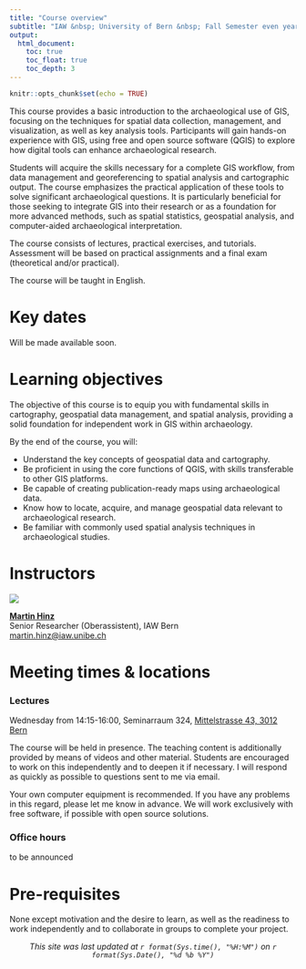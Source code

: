 ```yaml
---
title: "Course overview"
subtitle: "IAW &nbsp; University of Bern &nbsp; Fall Semester even years"
output:
  html_document:
    toc: true
    toc_float: true
    toc_depth: 3
---
```


```r
knitr::opts_chunk$set(echo = TRUE)
```

This course provides a basic introduction to the archaeological use of GIS, focusing on the techniques for spatial data collection, management, and visualization, as well as key analysis tools. Participants will gain hands-on experience with GIS, using free and open source software (QGIS) to explore how digital tools can enhance archaeological research.

Students will acquire the skills necessary for a complete GIS workflow, from data management and georeferencing to spatial analysis and cartographic output. The course emphasizes the practical application of these tools to solve significant archaeological questions. It is particularly beneficial for those seeking to integrate GIS into their research or as a foundation for more advanced methods, such as spatial statistics, geospatial analysis, and computer-aided archaeological interpretation.

The course consists of lectures, practical exercises, and tutorials. Assessment will be based on practical assignments and a final exam (theoretical and/or practical).

The course will be taught in English.

# Key dates

Will be made available soon.

# Learning objectives

The objective of this course is to equip you with fundamental skills in cartography, geospatial data management, and spatial analysis, providing a solid foundation for independent work in GIS within archaeology.

By the end of the course, you will:

* Understand the key concepts of geospatial data and cartography.
* Be proficient in using the core functions of QGIS, with skills transferable to other GIS platforms.
* Be capable of creating publication-ready maps using archaeological data.
* Know how to locate, acquire, and manage geospatial data relevant to archaeological research.
* Be familiar with commonly used spatial analysis techniques in archaeological studies.

# Instructors

::: {.grid}

::: {.g-col-3}
![](images/martin_portrait_200x200.jpg)
:::

::: {.g-col-9}
[__Martin Hinz__](https://www.iaw.unibe.ch/ueber_uns/arp_amp_pa_personen/dr_hinz_martin/)  
Senior Researcher (Oberassistent), IAW Bern  
[martin.hinz@iaw.unibe.ch](mailto:martin.hinz@iaw.unibe.ch)
:::

:::

# Meeting times & locations

### Lectures 
Wednesday from 14:15-16:00, Seminarraum 324, [Mittelstrasse 43, 3012 Bern](https://goo.gl/maps/ridV1XPk4BLY3bLYA) 

The course will be held in presence. The teaching content is additionally provided by means of videos and other material. Students are encouraged to work on this independently and to deepen it if necessary. I will respond as quickly as possible to questions sent to me via email.

Your own computer equipment is recommended. If you have any problems in this regard, please let me know in advance. We will work exclusively with free software, if possible with open source solutions.

### Office hours
to be announced

# Pre-requisites

None except motivation and the desire to learn, as well as the readiness to work independently and to collaborate in groups to complete your project.

<center>*This site was last updated at `r format(Sys.time(), "%H:%M")` on `r format(Sys.Date(), "%d %b %Y")`*</center>
